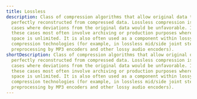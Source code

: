 ---
title: Lossless
description: Class of compression algorithms that allow original data to be
  perfectly reconstructed from compressed data. Lossless compression is used in
  cases where deviations from the original data would be unfavorable. In audio,
  these cases most often involve archiving or production purposes where storage
  space is unlimited. It is also often used as a component within lossy data
  compression technologies (for example, in lossless mid/side joint stereo
  preprocessing by MP3 encoders and other lossy audio encoders).
shortDescription: Class of compression algorithms that allow original data to be
  perfectly reconstructed from compressed data. Lossless compression is used in
  cases where deviations from the original data would be unfavorable. In audio,
  these cases most often involve archiving or production purposes where storage
  space is unlimited. It is also often used as a component within lossy data
  compression technologies (for example, in lossless mid/side joint stereo
  preprocessing by MP3 encoders and other lossy audio encoders).
---
